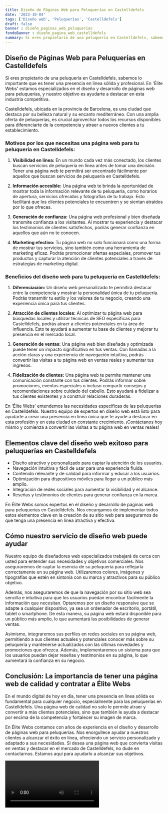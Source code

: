 ```yaml
---
title: Diseño de Páginas Web para Peluquerías en Castelldefels
date: '2023-10-04'
tags: ['Diseño web', 'Peluquerías', 'Castelldefels']
draft: false
banner : diseño_paginas_web_peluquerías
fondoBanner : diseño_pagina_web_castelldefels
summary: Si eres propietario de una peluquería en Castelldefels, sabemos lo importante que es tener una presencia en línea sólida y profesional. En 'Élite Webs' estamos especializados en el diseño y desarrollo de páginas web para peluquerías, y nuestro objetivo es ayudarte a destacar en esta industria competitiva.
---
```


## Diseño de Páginas Web para Peluquerías en Castelldefels

Si eres propietario de una peluquería en Castelldefels, sabemos lo importante que es tener una presencia en línea sólida y profesional. En 'Élite Webs' estamos especializados en el diseño y desarrollo de páginas web para peluquerías, y nuestro objetivo es ayudarte a destacar en esta industria competitiva.

Castelldefels, ubicada en la provincia de Barcelona, es una ciudad que destaca por su belleza natural y su encanto mediterráneo. Con una amplia oferta de peluquerías, es crucial aprovechar todos los recursos disponibles para diferenciarte de la competencia y atraer a nuevos clientes a tu establecimiento.

### Motivos por los que necesitas una página web para tu peluquería en Castelldefels:

1. **Visibilidad en línea:** En un mundo cada vez más conectado, los clientes buscan servicios de peluquería en línea antes de tomar una decisión. Tener una página web te permitirá ser encontrado fácilmente por aquellos que buscan servicios de peluquería en Castelldefels.

2. **Información accesible:** Una página web te brinda la oportunidad de mostrar toda la información relevante de tu peluquería, como horarios de apertura, servicios ofrecidos y fotografías de tu trabajo. Esto facilitará que los clientes potenciales te encuentren y se sientan atraídos por lo que ofreces.

3. **Generación de confianza:** Una página web profesional y bien diseñada transmite confianza a los visitantes. Al mostrar tu experiencia y destacar los testimonios de clientes satisfechos, podrás generar confianza en aquellos que aún no te conocen.

4. **Marketing efectivo:** Tu página web no solo funcionará como una forma de mostrar tus servicios, sino también como una herramienta de marketing eficaz. Podrás promocionar ofertas especiales, promover tus productos y capturar la atención de clientes potenciales a través de estrategias de marketing digital.

### Beneficios del diseño web para tu peluquería en Castelldefels:

1. **Diferenciación:** Un diseño web personalizado te permitirá destacar entre la competencia y mostrar la personalidad única de tu peluquería. Podrás transmitir tu estilo y los valores de tu negocio, creando una experiencia única para tus clientes.

2. **Atracción de clientes locales:** Al optimizar tu página web para búsquedas locales y utilizar técnicas de SEO específicas para Castelldefels, podrás atraer a clientes potenciales en tu área de influencia. Esto te ayudará a aumentar tu base de clientes y mejorar tu presencia en el mercado local.

3. **Generación de ventas:** Una página web bien diseñada y optimizada puede tener un impacto significativo en tus ventas. Con llamadas a la acción claras y una experiencia de navegación intuitiva, podrás convertir las visitas a tu página web en ventas reales y aumentar tus ingresos.

4. **Fidelización de clientes:** Una página web te permite mantener una comunicación constante con tus clientes. Podrás informar sobre promociones, eventos especiales o incluso compartir consejos y recomendaciones sobre cuidado del cabello. Esto ayudará a fidelizar a tus clientes existentes y a construir relaciones duraderas.

En 'Élite Webs' entendemos las necesidades específicas de las peluquerías en Castelldefels. Nuestro equipo de expertos en diseño web está listo para ayudarte a crear una presencia en línea única que te ayude a destacar en esta profesión y en esta ciudad en constante crecimiento. ¡Contáctanos hoy mismo y comienza a convertir las visitas a tu página web en ventas reales!

<GifSeo />

<Cta />

## Elementos clave del diseño web exitoso para peluquerías en Castelldefels

- Diseño atractivo y personalizado para captar la atención de los usuarios.
- Navegación intuitiva y fácil de usar para una experiencia fluida.
- Contenido relevante y de calidad para informar y educar a los usuarios.
- Optimización para dispositivos móviles para llegar a un público más amplio.
- Integración de redes sociales para aumentar la visibilidad y el alcance.
- Reseñas y testimonios de clientes para generar confianza en la marca.

En Élite Webs somos expertos en el diseño y desarrollo de páginas web para peluquerías en Castelldefels. Nos encargamos de implementar todos estos elementos clave en la creación de su sitio web para asegurarnos de que tenga una presencia en línea atractiva y efectiva.

## Cómo nuestro servicio de diseño web puede ayudar

Nuestro equipo de diseñadores web especializados trabajará de cerca con usted para entender sus necesidades y objetivos comerciales. Nos aseguraremos de captar la esencia de su peluquería para reflejarla correctamente en su página web. Utilizaremos colores, imágenes y tipografías que estén en sintonía con su marca y atractivos para su público objetivo.

Además, nos aseguraremos de que la navegación por su sitio web sea sencilla e intuitiva para que los usuarios puedan encontrar fácilmente la información que necesitan. Optaremos por un diseño responsive que se adapte a cualquier dispositivo, ya sea un ordenador de escritorio, portátil, tablet o smartphone. De esta manera, su página web estará disponible para un público más amplio, lo que aumentará las posibilidades de generar ventas.

Asimismo, integraremos sus perfiles en redes sociales en su página web, permitiendo a sus clientes actuales y potenciales conocer más sobre su peluquería y mantenerse actualizados con las últimas novedades y promociones que ofrezca. Además, implementaremos un sistema para que los usuarios puedan dejar reseñas y testimonios en su página, lo que aumentará la confianza en su negocio.

## Conclusión: La importancia de tener una página web de calidad y contratar a Élite Webs

En el mundo digital de hoy en día, tener una presencia en línea sólida es fundamental para cualquier negocio, especialmente para las peluquerías en Castelldefels. Una página web de calidad no solo le permite atraer y convertir a más clientes potenciales, sino que también le ayuda a destacar por encima de la competencia y fortalecer su imagen de marca.

En Élite Webs contamos con años de experiencia en el diseño y desarrollo de páginas web para peluquerías. Nos enorgullece ayudar a nuestros clientes a alcanzar el éxito en línea, ofreciendo un servicio personalizado y adaptado a sus necesidades. Si desea una página web que convierta visitas en ventas y destacar en el mercado de Castelldefels, no dude en contactarnos. Estamos aquí para ayudarlo a alcanzar sus objetivos.

<Video />

<CtaBot job='Peluquerías' city='Castelldefels'/>

<Gmaps query='Castelldefels+españa+maps' />